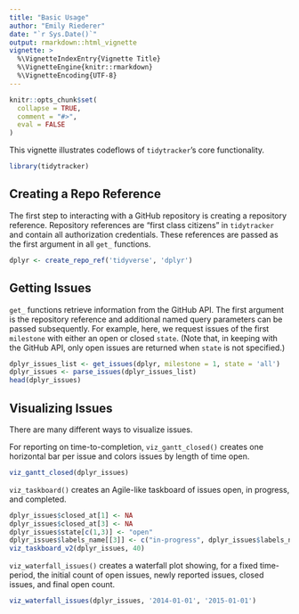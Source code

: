 ```yaml
---
title: "Basic Usage"
author: "Emily Riederer"
date: "`r Sys.Date()`"
output: rmarkdown::html_vignette
vignette: >
  %\VignetteIndexEntry{Vignette Title}
  %\VignetteEngine{knitr::rmarkdown}
  %\VignetteEncoding{UTF-8}
---
```


```r
knitr::opts_chunk$set(
  collapse = TRUE,
  comment = "#>",
  eval = FALSE
)
```

This vignette illustrates codeflows of `tidytracker`'s core functionality.

```r
library(tidytracker)
```


## Creating a Repo Reference

The first step to interacting with a GitHub repository is creating a repository reference. Repository references are "first class citizens" in `tidytracker` and contain all authorization credentials. These references are passed as the first argument in all `get_` functions.

```r
dplyr <- create_repo_ref('tidyverse', 'dplyr')
```

## Getting Issues

`get_` functions retrieve information from the GitHub API. The first argument is the repository reference and additional named query parameters can be passed subsequently. For example, here, we request issues of the first `milestone` with either an open or closed `state`. (Note that, in keeping with the GitHub API, only open issues are returned when `state` is not specified.)

```r
dplyr_issues_list <- get_issues(dplyr, milestone = 1, state = 'all')
dplyr_issues <- parse_issues(dplyr_issues_list)
head(dplyr_issues)
```

## Visualizing Issues

There are many different ways to visualize issues. 

For reporting on time-to-completion, `viz_gantt_closed()` creates one horizontal bar per issue and colors issues by length of time open.

```r
viz_gantt_closed(dplyr_issues)
```

`viz_taskboard()` creates an Agile-like taskboard of issues open, in progress, and completed.

```r
dplyr_issues$closed_at[1] <- NA
dplyr_issues$closed_at[3] <- NA
dplyr_issues$state[c(1,3)] <- "open"
dplyr_issues$labels_name[[3]] <- c("in-progress", dplyr_issues$labels_name[[3]])
viz_taskboard_v2(dplyr_issues, 40)
```

`viz_waterfall_issues()` creates a waterfall plot showing, for a fixed time-period, the initial count of open issues, newly reported issues, closed issues, and final open count. 

```r
viz_waterfall_issues(dplyr_issues, '2014-01-01', '2015-01-01')
```



